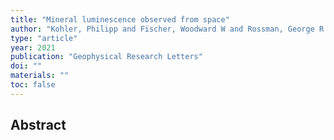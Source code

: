 ```yaml
---
title: "Mineral luminescence observed from space"
author: "Kohler, Philipp and Fischer, Woodward W and Rossman, George R and Grotzinger, John P and Doughty, Russell and Wang, Yujie and Yin, Yi and Frankenberg, Christian"
type: "article"
year: 2021
publication: "Geophysical Research Letters"
doi: ""
materials: ""
toc: false
---
```


## Abstract

